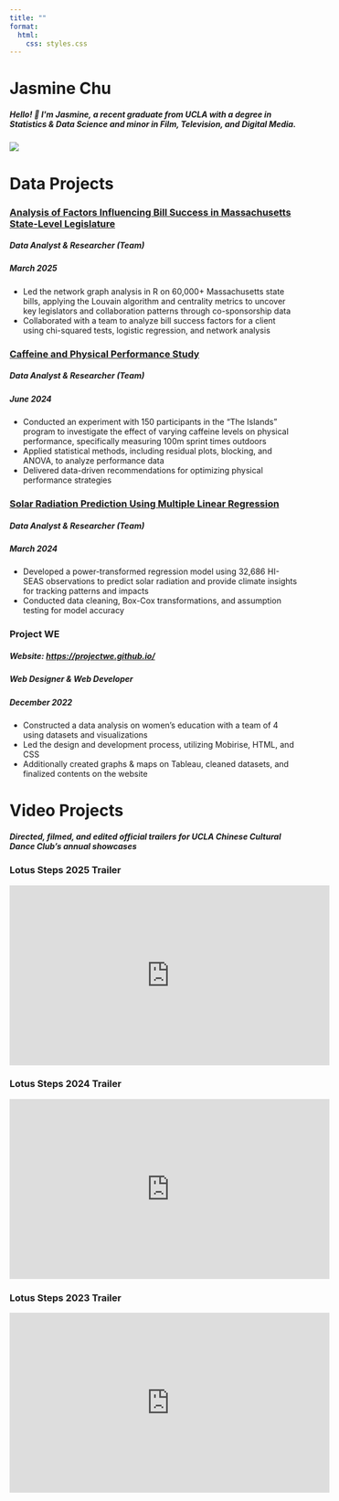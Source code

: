 ```yaml
---
title: ""
format:
  html:
    css: styles.css
---
```


```{=html}
<div class="title-with-picture">
  <div class="text-content">
    <h1>Jasmine Chu</h1>
    <h5>Hello! 👋 I'm Jasmine, a recent graduate from UCLA with a degree in Statistics & Data Science and minor in Film, Television, and Digital Media.</h5>
  </div>
  <img src="images/pfp_fall2024.jpg" class="profile-pic">
</div>
```

# Data Projects

### <a href="https://drive.google.com/file/d/12h1orxDOjnl3yq6dE43vuZ6cjzhl-7nX/view?usp=sharing" target="_blank"> Analysis of Factors Influencing Bill Success in Massachusetts State-Level Legislature</a>

##### Data Analyst & Researcher (Team) 

##### March 2025

- Led the network graph analysis in R on 60,000+ Massachusetts state bills, applying the Louvain algorithm and centrality metrics to uncover key legislators and collaboration patterns through co-sponsorship data
- Collaborated with a team to analyze bill success factors for a client using chi-squared tests, logistic regression, and network analysis

### <a href="caffeinePhysicalPerformanceFinalReport.pdf" target="_blank"> Caffeine and Physical Performance Study</a>

##### Data Analyst & Researcher (Team)

##### June 2024

-   Conducted an experiment with 150 participants in the “The Islands” program to investigate the effect of varying caffeine levels on physical performance, specifically measuring 100m sprint times outdoors
-   Applied statistical methods, including residual plots, blocking, and ANOVA, to analyze performance data
-   Delivered data-driven recommendations for optimizing physical performance strategies

### <a href="solarRadiationPredictionReport.pdf" target="_blank"> Solar Radiation Prediction Using Multiple Linear Regression</a>

##### Data Analyst & Researcher (Team)

##### March 2024

-   Developed a power-transformed regression model using 32,686 HI-SEAS observations to predict solar radiation and provide climate insights for tracking patterns and impacts
-   Conducted data cleaning, Box-Cox transformations, and assumption testing for model accuracy

### Project WE

##### Website: <a href="https://projectwe.github.io/" target="_blank"> https://projectwe.github.io/</a>

##### Web Designer & Web Developer

##### December 2022

-   Constructed a data analysis on women's education with a team of 4 using datasets and visualizations
-   Led the design and development process, utilizing Mobirise, HTML, and CSS
-   Additionally created graphs & maps on Tableau, cleaned datasets, and finalized contents on the website

# Video Projects

##### Directed, filmed, and edited official trailers for UCLA Chinese Cultural Dance Club's annual showcases

### Lotus Steps 2025 Trailer
<iframe width="560" height="315" src="https://www.youtube.com/embed/m79xfRZjyG4?si=iy3ucv65XNXBLtyg" title="YouTube video player" frameborder="0" allow="accelerometer; autoplay; clipboard-write; encrypted-media; gyroscope; picture-in-picture; web-share" referrerpolicy="strict-origin-when-cross-origin" allowfullscreen>

</iframe>

### Lotus Steps 2024 Trailer

<iframe width="560" height="315" src="https://www.youtube.com/embed/ehvLCXI-knw?si=DaiYO0fxuOfAFLEE" title="YouTube video player" frameborder="0" allow="accelerometer; autoplay; clipboard-write; encrypted-media; gyroscope; picture-in-picture; web-share" referrerpolicy="strict-origin-when-cross-origin" allowfullscreen>

</iframe>

### Lotus Steps 2023 Trailer

<iframe width="560" height="315" src="https://www.youtube.com/embed/EnC7KYu1CkQ?si=3BEq9YxzcyIf0A-E" title="YouTube video player" frameborder="0" allow="accelerometer; autoplay; clipboard-write; encrypted-media; gyroscope; picture-in-picture; web-share" referrerpolicy="strict-origin-when-cross-origin" allowfullscreen>

</iframe>
